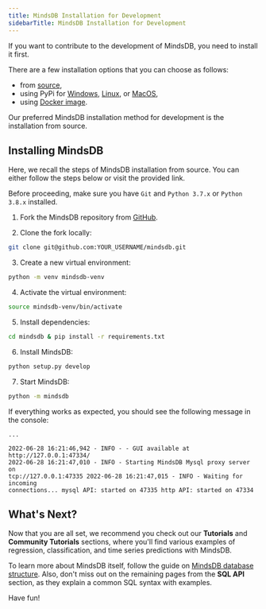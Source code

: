 ```yaml
---
title: MindsDB Installation for Development
sidebarTitle: MindsDB Installation for Development
---
```


If you want to contribute to the development of MindsDB, you need to install
it first.

There are a few installation options that you can choose as follows:

- from [source](/setup/self-hosted/pip/source/),
- using PyPi for [Windows](/setup/self-hosted/pip/windows/),
  [Linux](/setup/self-hosted/pip/linux/), or
  [MacOS](/setup/self-hosted/pip/macos/),
- using [Docker image](/setup/self-hosted/docker/).

Our preferred MindsDB installation method for development is the installation
from source.

## Installing MindsDB

Here, we recall the steps of MindsDB installation from source. You can either
follow the steps below or visit the provided link.

Before proceeding, make sure you have `Git` and `Python 3.7.x` or `Python 3.8.x`
installed.

1. Fork the MindsDB repository from
   [GitHub](https://github.com/mindsdb/mindsdb/fork).

2. Clone the fork locally:

```bash
git clone git@github.com:YOUR_USERNAME/mindsdb.git
```

3. Create a new virtual environment:

```bash
python -m venv mindsdb-venv
```

4. Activate the virtual environment:

```bash
source mindsdb-venv/bin/activate
```

5. Install dependencies:

```bash
cd mindsdb & pip install -r requirements.txt
```

6. Install MindsDB:

```bash
python setup.py develop
```

7. Start MindsDB:

```bash
python -m mindsdb
```

If everything works as expected, you should see the following message in the
console:

```
...

2022-06-28 16:21:46,942 - INFO - - GUI available at http://127.0.0.1:47334/
2022-06-28 16:21:47,010 - INFO - Starting MindsDB Mysql proxy server on
tcp://127.0.0.1:47335 2022-06-28 16:21:47,015 - INFO - Waiting for incoming
connections... mysql API: started on 47335 http API: started on 47334
```

## What's Next?

Now that you are all set, we recommend you check out our **Tutorials** and
**Community Tutorials** sections, where you'll find various examples of
regression, classification, and time series predictions with MindsDB.

To learn more about MindsDB itself, follow the guide on
[MindsDB database structure](/sql/table-structure/). Also, don't miss out on the
remaining pages from the **SQL API** section, as they explain a common SQL
syntax with examples.

Have fun!
